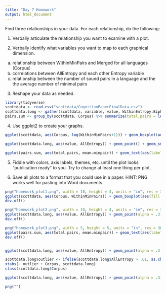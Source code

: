 ```yaml
---
title: "Day 7 Homework"
output: html_document
---
```


Find three relationships in your data.  For each relationship, do the following:

1. Verbally articulate the relationship you want to examine with a plot.

2. Verbally identify what variables you want to map to each graphical dimension.

a) relationship between WithinMinPairs and Merged for all languages (Corpus)
b) correlations between AllEntropy and each other Entropy variable
c) relationship between the number of sound pairs in a language and the the average number of minimal pairs


3. Reshape your data as needed.

```r
library(tidyverse)
scottdata <- read.csv("scottdata/CognitionPaperFinalData.csv")
scottdata.long <- gather(scottdata, variable, value, WithinEntropy:BiphoneEntropy)
pairs.sum <- group_by(scottdata, Corpus) %>% summarize(total.pairs = length(Pair), mean.minpair = mean(AllMinPairs))

```

4. Use ggplot2 to create your graphs.

```r
ggplot(scottdata, aes(Corpus, log(WithinMinPairs+1))) + geom_boxplot(aes(fill = Merged)) + scale_fill_brewer(palette = "Set1")

ggplot(scottdata.long, aes(value, AllEntropy)) + geom_point() + geom_smooth(method = "lm") + facet_wrap(~ variable, scales = "free")

ggplot(pairs.sum, aes(total.pairs, mean.minpair)) + geom_text(aes(label = Corpus))

```

5. Fiddle with colors, axis labels, themes, etc. until the plot looks "publication ready" to you.  Try to change at least one thing per plot.

6. Save all plots to a format that you could use in a paper.  HINT: PNG works well for pasting into Word documents.

```r
png("homework_plot1.png", width = 10, height = 4, units = "in", res = 300)
ggplot(scottdata, aes(Corpus, WithinMinPairs)) + geom_boxplot(aes(fill = Merged)) + scale_fill_brewer(palette = "Set1", name = "") + theme_minimal() + scale_y_log10(name = "within-category counts of minimal pairs")#, breaks = c(5, 10, 25, 50, 100, 250, 500, 1000))
dev.off()

png("homework_plot2.png", width = 10, height = 4, units = "in", res = 300)
ggplot(scottdata.long, aes(value, AllEntropy)) + geom_point(alpha = .3) + geom_smooth(method = "lm") + facet_wrap(~ variable, scales = "free") + theme_minimal() 
dev.off()

png("homework_plot3.png", width = 5, height = 5, units = "in", res = 300)
ggplot(pairs.sum, aes(total.pairs, mean.minpair)) + geom_text(aes(label = Corpus)) + theme_minimal() + xlab("total count of sound pairs examined") + ylab("average count of minimal pairs")
dev.off()


ggplot(scottdata.long, aes(value, AllEntropy)) + geom_point(alpha = .3) + geom_smooth(method = "lm") + facet_wrap(~ variable, scales = "free") + theme_minimal() + geom_text(data = filter(scottdata.long, AllEntropy > .01), aes(label = Corpus))

scottdata.long$outlier <- ifelse(scottdata.long$AllEntropy > .01, as.character(scottdata.long$Corpus), "")
xtabs(~ outlier + Corpus, scottdata.long)
class(scottdata.long$Corpus)

ggplot(scottdata.long, aes(value, AllEntropy)) + geom_point(alpha = .3) + geom_smooth(method = "lm") + facet_wrap(~ variable, scales = "free") + theme_minimal() + geom_text(aes(label = outlier))

```


```r
png("")
```

